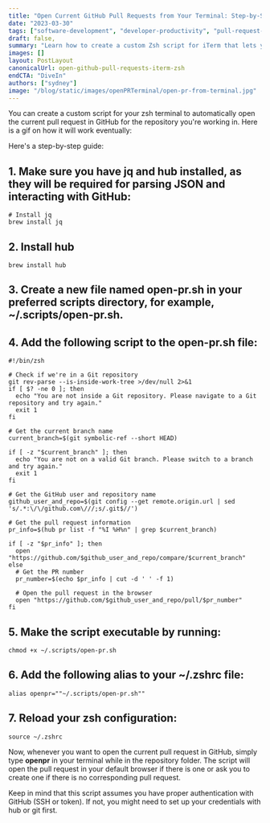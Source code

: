 ```yaml
---
title: "Open Current GitHub Pull Requests from Your Terminal: Step-by-Step Guide for iTerm and Zsh"
date: "2023-03-30"
tags: ["software-development", "developer-productivity", "pull-request-guide"]
draft: false,
summary: "Learn how to create a custom Zsh script for iTerm that lets you open your current GitHub pull requests directly from your terminal. Enhance your workflow with this step-by-step guide."
images: []
layout: PostLayout
canonicalUrl: open-github-pull-requests-iterm-zsh
endCTA: "DiveIn"
authors: ["sydney"]
image: "/blog/static/images/openPRTerminal/open-pr-from-terminal.jpg"
---
```


You can create a custom script for your zsh terminal to automatically open the current pull request in GitHub for the repository you're working in. Here is a gif on how it will work eventually:

<ImageContainer
  alt="openCurrentPRFromTerminal"
  src="/blog/static/images/openPRTerminal/openCurrentPRFromTerminal.gif"
  classNameDiv="mx-10 lg:mx-20"
  classNameImage=""
  width={800}
  height={286}
/>

Here's a step-by-step guide:

## 1. Make sure you have jq and hub installed, as they will be required for parsing JSON and interacting with GitHub:

```
# Install jq
brew install jq
```

## 2. Install hub

```
brew install hub
```

## 3. Create a new file named open-pr.sh in your preferred scripts directory, for example, ~/.scripts/open-pr.sh.

## 4. Add the following script to the open-pr.sh file:

<ImageContainer
  alt="script-open-pr-from-terminal"
  src="/blog/static/images/openPRTerminal/script-open-pr-from-terminal.png"
  classNameDiv="mx-10 lg:mx-20"
  classNameImage=""
  width={1840}
  height={2018}
/>

```
#!/bin/zsh

# Check if we're in a Git repository
git rev-parse --is-inside-work-tree >/dev/null 2>&1
if [ $? -ne 0 ]; then
  echo "You are not inside a Git repository. Please navigate to a Git repository and try again."
  exit 1
fi

# Get the current branch name
current_branch=$(git symbolic-ref --short HEAD)

if [ -z "$current_branch" ]; then
  echo "You are not on a valid Git branch. Please switch to a branch and try again."
  exit 1
fi

# Get the GitHub user and repository name
github_user_and_repo=$(git config --get remote.origin.url | sed 's/.*:\/\/github.com\///;s/.git$//')

# Get the pull request information
pr_info=$(hub pr list -f "%I %H%n" | grep $current_branch)

if [ -z "$pr_info" ]; then
  open "https://github.com/$github_user_and_repo/compare/$current_branch"
else
  # Get the PR number
  pr_number=$(echo $pr_info | cut -d ' ' -f 1)

  # Open the pull request in the browser
  open "https://github.com/$github_user_and_repo/pull/$pr_number"
fi

```

## 5. Make the script executable by running:

```
chmod +x ~/.scripts/open-pr.sh
```

## 6. Add the following alias to your ~/.zshrc file:

```
alias openpr=""~/.scripts/open-pr.sh""
```

## 7. Reload your zsh configuration:

```
source ~/.zshrc
```

Now, whenever you want to open the current pull request in GitHub, simply type **openpr** in your terminal while in the repository folder. The script will open the pull request in your default browser if there is one or ask you to create one if there is no corresponding pull request.

Keep in mind that this script assumes you have proper authentication with GitHub (SSH or token). If not, you might need to set up your credentials with hub or git first.
